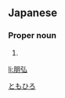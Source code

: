==Japanese==
{{ja-kanjitab|朋|弘}}

===Proper noun===
{{ja-pos|proper|ともひろ}}

# {{given name|male|lang=ja}}

[[Category:Japanese male given names|ともひろ]]

[[li:朋弘]]